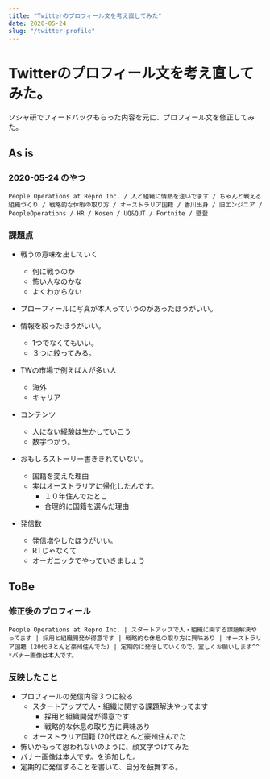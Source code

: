 ```yaml
---
title: "Twitterのプロフィール文を考え直してみた"
date: 2020-05-24
slug: "/twitter-profile"
---
```


# Twitterのプロフィール文を考え直してみた。
ソシャ研でフィードバックもらった内容を元に、プロフィール文を修正してみた。

## As is
### 2020-05-24 のやつ
```
People Operations at Repro Inc. / 人と組織に情熱を注いでます / ちゃんと戦える組織づくり / 戦略的な休暇の取り方 / オーストラリア国籍 / 香川出身 / 旧エンジニア / PeopleOperations / HR / Kosen / UQ&QUT / Fortnite / 壁登
```

### 課題点
- 戦うの意味を出していく
	- 何に戦うのか
	- 怖い人なのかな
	- よくわからない

- プローフィールに写真が本人っていうのがあったほうがいい。
- 情報を絞ったほうがいい。
	- 1つでなくてもいい。
	- ３つに絞ってみる。

- TWの市場で例えば人が多い人
	- 海外
	- キャリア

- コンテンツ
	- 人にない経験は生かしていこう
	- 数字つかう。

- おもしろストーリー書ききれていない。
	- 国籍を変えた理由
	- 実はオーストラリアに帰化したんです。
		- １０年住んでたとこ
		- 合理的に国籍を選んだ理由

- 発信数
	- 発信増やしたほうがいい。
	- RTじゃなくて
	- オーガニックでやっていきましょう

## ToBe
### 修正後のプロフィール

```
People Operations at Repro Inc. | スタートアップで人・組織に関する課題解決やってます | 採用と組織開発が得意です | 戦略的な休息の取り方に興味あり | オーストラリア国籍 (20代ほとんど豪州住んでた) | 定期的に発信していくので、宜しくお願いします^^ *バナー画像は本人です。
```

### 反映したこと
- プロフィールの発信内容３つに絞る
	- スタートアップで人・組織に関する課題解決やってます
		-  採用と組織開発が得意です
		-  戦略的な休息の取り方に興味あり
	-  オーストラリア国籍 (20代ほとんど豪州住んでた
- 怖いかもって思われないのように、顔文字つけてみた
- バナー画像は本人です。を追加した。
- 定期的に発信することを書いて、自分を鼓舞する。
